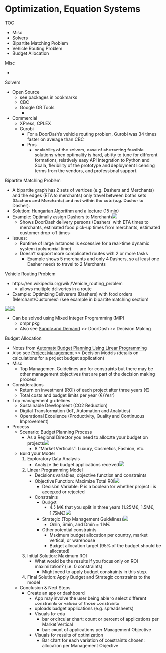 # Optimization, Equation Systems

TOC

* Misc
* Solvers
* Bipartite Matching Problem
* Vehicle Routing Problem
* Budget Allocation



Misc

* 



Solvers

* Open Source
	* see packages in bookmarks
	* CBC
	* Google OR Tools
		* 
* Commercial
	* XPress, CPLEX
	* Gurobi
		* For a DoorDash's vehicle routing problem, Gurobi was 34 times faster on average than CBC
		* Pros
			* scalability of the solvers, ease of abstracting feasible solutions when optimality is hard, ability to tune for different formations, relatively easy API integration to Python and Scala, flexibility of the prototype and deployment licensing terms from the vendors, and professional support.


Bipartite Matching Problem

* A bipartite graph has 2 sets of vertices (e.g. Dashers and Merchants) and the edges (ETA to merchants) only travel between boths sets (Dashers and Merchants) and not within the sets (e.g. Dasher to Dasher).
* Solution: [Hungarian Algorithm](https://en.wikipedia.org/wiki/Hungarian_algorithm) and a [lecture](https://www.youtube.com/watch?v=SAPG2T4Jbok) (15 min)
* Example: Optimally assign Dashers to Merchants![](./_resources/Optimization,_Equation_Systems.resources/unnamed-1.png)
	* Shows DoorDash delivery persons (Dashers) with ETA times to merchants, estimated food pick-up times from merchants, estimated customer drop-off times
* Issues:
	* Runtime of large instances is excessive for a real-time dynamic system (polynomial time)
	* Doesn’t support more complicated routes with 2 or more tasks
		* Example shows 5 merchants and only 4 Dashers, so at least one Dasher needs to travel to 2 Merchants


Vehicle Routing Problem

* https://en.wikipedia.org/wiki/Vehicle_routing_problem
	* allows multiple deliveries in a route
* Example: Optimizing Deliverers (Dashers) with food orders (Merchant/Customers) (see example in bipartite matching section)

![](./_resources/Optimization,_Equation_Systems.resources/Screen-Shot-2020-03-02-at-8.png)![](./_resources/Optimization,_Equation_Systems.resources/Screen-Shot-2020-02-24-at-2.png)

* Can be solved using Mixed Integer Programming (MIP)
	* ompr pkg
	* Also see [Supply and Demand](Logistics) \>> DoorDash >> Decision Making



Budget Allocation

* Notes from [Automate Budget Planning Using Linear Programming](https://towardsdatascience.com/automate-budget-planning-using-linear-programming-5254aace697c)
* Also see [Project Management](Project Management) >> Decision Models (details on calculations for a project budget application)
* Misc
	* Top Management Guidelines are for constraints but there may be other management objectives that are part of the decision making process
* Considerations
	* Return on investment (ROI) of each project after three years (€)
	* Total costs and budget limits per year (€/Year)
* Top management guidelines
	* Sustainable Development (CO2 Reduction)
	* Digital Transformation (IoT, Automation and Analytics)
	* Operational Excellence (Productivity, Quality and Continuous Improvement)
* Process
	* Scenario: Budget Planning Process
		* As a Regional Director you need to allocate your budget on projects![](./_resources/Optimization,_Equation_Systems.resources/1-dr9aJ5RcxA_cLB16Ko3rIA.png)
			* 8 "Market Verticals": Luxury, Cosmetics, Fashion, etc.
	* Build your Model
		1. Exploratory Data Analysis
			* Analyze the budget applications received![](./_resources/Optimization,_Equation_Systems.resources/1-iyLiVhtnomcs8MkazncKLA.png)
		2. Linear Programming Model
			* Decisions variables, objective function and constraints
			* Objective Function: Maximize Total ROI![](./_resources/Optimization,_Equation_Systems.resources/1-o3k7tDepme9XD4X9dRCNZQ.png)
				* Decision Variable: P is a boolean for whether project i is accepted or rejected
			* Constraints
				* Budget
					* 4.5 M€ that you split in three years (1.25M€, 1.5M€, 1.75M€)![](./_resources/Optimization,_Equation_Systems.resources/1-eBo9HAaqTRPr8tA3n5AXUw.png)
				* Strategic (Top Management Guidelines)![](./_resources/Optimization,_Equation_Systems.resources/1-nkMo4MUnwyy7sVSxEXIR1g.png)
					* Omin, Smin, and Dmin = 1 M€
				* Other potential constraints
					* Maximum budget allocation per country, market vertical, or warehouse
					* Budget allocation target (95% of the budget should be allocated)
		3. Initial Solution: Maximum ROI
			* What would be the results if you focus only on ROI maximization? (i.e. 0 constraints)
				* Might need to apply budget constraints in this step.
		4. Final Solution: Apply Budget and Strategic constraints to the model
	* Conclusion & Next Steps
		* Create an app or dashboard
			* App may involve the user being able to select different constraints or values of those constraints
			* uploads budget applications (e.g. spreadsheets)
			* Visuals for eda
				* bar or circular chart: count or percent of applications per Market Vertical
				* bar: count of applications per Management Objective
			* Visuals for results of optimization
				* Bar chart for each variation of constraints chosen: allocation per Management Objective









